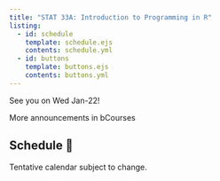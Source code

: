 ```yaml
---
title: "STAT 33A: Introduction to Programming in R"
listing:
  - id: schedule
    template: schedule.ejs
    contents: schedule.yml
  - id: buttons
    template: buttons.ejs
    contents: buttons.yml
---
```


::: {#buttons}
:::


::: {.callout-note title="Announcements 📣"}

See you on Wed Jan-22!

More announcements in bCourses
:::


## Schedule 📅

Tentative calendar subject to change.

::: {#schedule}
:::
